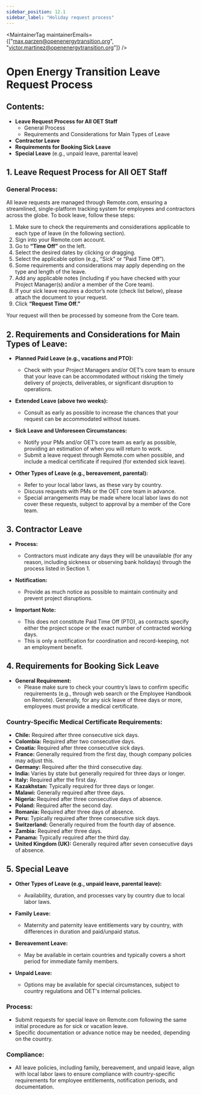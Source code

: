 ```yaml
---
sidebar_position: 12.1
sidebar_label: "Holiday request process"
---
```



<MaintainerTag maintainerEmails={["max.parzen@openenergytransition.org", "victor.martinez@openenergytransition.org"]} />

# Open Energy Transition Leave Request Process

## Contents:
- **Leave Request Process for All OET Staff**
  - General Process
  - Requirements and Considerations for Main Types of Leave
- **Contractor Leave**
- **Requirements for Booking Sick Leave**
- **Special Leave** (e.g., unpaid leave, parental leave)


## 1. Leave Request Process for All OET Staff

### General Process:
All leave requests are managed through Remote.com, ensuring a streamlined, single-platform tracking system for employees and contractors across the globe. To book leave, follow these steps:

1. Make sure to check the requirements and considerations applicable to each type of leave (in the following section).
2. Sign into your Remote.com account.
3. Go to **“Time Off”** on the left.
4. Select the desired dates by clicking or dragging.
5. Select the applicable option (e.g., “Sick” or “Paid Time Off”).
6. Some requirements and considerations may apply depending on the type and length of the leave.
7. Add any applicable notes (including if you have checked with your Project Manager(s) and/or a member of the Core team).
8. If your sick leave requires a doctor’s note (check list below), please attach the document to your request.
9. Click **“Request Time Off.”**

Your request will then be processed by someone from the Core team.


## 2. Requirements and Considerations for Main Types of Leave:

- **Planned Paid Leave (e.g., vacations and PTO):**  
  - Check with your Project Managers and/or OET’s core team to ensure that your leave can be accommodated without risking the timely delivery of projects, deliverables, or significant disruption to operations.  

- **Extended Leave (above two weeks):**  
  - Consult as early as possible to increase the chances that your request can be accommodated without issues.

- **Sick Leave and Unforeseen Circumstances:**  
  - Notify your PMs and/or OET’s core team as early as possible, providing an estimation of when you will return to work.  
  - Submit a leave request through Remote.com when possible, and include a medical certificate if required (for extended sick leave).

- **Other Types of Leave (e.g., bereavement, parental):**  
  - Refer to your local labor laws, as these vary by country.  
  - Discuss requests with PMs or the OET core team in advance.  
  - Special arrangements may be made where local labor laws do not cover these requests, subject to approval by a member of the Core team.


## 3. Contractor Leave

- **Process:**  
  - Contractors must indicate any days they will be unavailable (for any reason, including sickness or observing bank holidays) through the process listed in Section 1.  

- **Notification:**  
  - Provide as much notice as possible to maintain continuity and prevent project disruptions.

- **Important Note:**  
  - This does not constitute Paid Time Off (PTO), as contracts specify either the project scope or the exact number of contracted working days.  
  - This is only a notification for coordination and record-keeping, not an employment benefit.


## 4. Requirements for Booking Sick Leave

- **General Requirement:**  
  - Please make sure to check your country’s laws to confirm specific requirements (e.g., through web search or the Employee Handbook on Remote). Generally, for any sick leave of three days or more, employees must provide a medical certificate.

### Country-Specific Medical Certificate Requirements:
- **Chile:** Required after three consecutive sick days.  
- **Colombia:** Required after two consecutive days.  
- **Croatia:** Required after three consecutive sick days.  
- **France:** Generally required from the first day, though company policies may adjust this.  
- **Germany:** Required after the third consecutive day.  
- **India:** Varies by state but generally required for three days or longer.  
- **Italy:** Required after the first day.  
- **Kazakhstan:** Typically required for three days or longer.  
- **Malawi:** Generally required after three days.  
- **Nigeria:** Required after three consecutive days of absence.  
- **Poland:** Required after the second day.  
- **Romania:** Required after three days of absence.  
- **Peru:** Typically required after three consecutive sick days.  
- **Switzerland:** Generally required from the fourth day of absence.  
- **Zambia:** Required after three days.  
- **Panama:** Typically required after the third day.  
- **United Kingdom (UK):** Generally required after seven consecutive days of absence.


## 5. Special Leave

- **Other Types of Leave (e.g., unpaid leave, parental leave):**  
  - Availability, duration, and processes vary by country due to local labor laws.  

- **Family Leave:**  
  - Maternity and paternity leave entitlements vary by country, with differences in duration and paid/unpaid status.  

- **Bereavement Leave:**  
  - May be available in certain countries and typically covers a short period for immediate family members.  

- **Unpaid Leave:**  
  - Options may be available for special circumstances, subject to country regulations and OET's internal policies.  

### Process:
- Submit requests for special leave on Remote.com following the same initial procedure as for sick or vacation leave.  
- Specific documentation or advance notice may be needed, depending on the country.

### Compliance:
- All leave policies, including family, bereavement, and unpaid leave, align with local labor laws to ensure compliance with country-specific requirements for employee entitlements, notification periods, and documentation.


